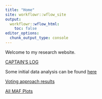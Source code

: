 ```yaml
---
title: "Home"
site: workflowr::wflow_site
output:
  workflowr::wflow_html:
    toc: false
editor_options:
  chunk_output_type: console
---
```


Welcome to my research website.

[CAPTAIN'S LOG](captains_log.html)

Some initial data analysis can be found [here](phasing_results.html)

[Voting approach results](09012023_consensus_idea.html)

[All MAF Plots](all_maf_plots.html)

